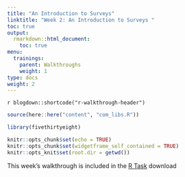```yaml
---
title: "An Introduction to Surveys"
linktitle: "Week 2: An Introduction to Surveys "
toc: true
output:
  rmarkdown::html_document:
    toc: true
menu:
  trainings:
    parent: Walkthroughs
    weight: 1
type: docs
weight: 2
---
```


`r blogdown::shortcode("r-walkthrough-header")`

```r
source(here::here("content", "com_libs.R"))
```

```r
library(fivethirtyeight)
```

```r
knitr::opts_chunk$set(echo = TRUE)
knitr::opts_chunk$set(widgetframe_self_contained = TRUE) 
knitr::opts_knit$set(root.dir = getwd())
```

This week's walkthrough is included in the [R Task](/modules/02-module/#associated-task) download
